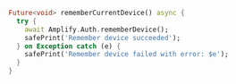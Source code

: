 ```dart
Future<void> rememberCurrentDevice() async {
  try {
    await Amplify.Auth.rememberDevice();
    safePrint('Remember device succeeded');
  } on Exception catch (e) {
    safePrint('Remember device failed with error: $e');
  }
}
```
